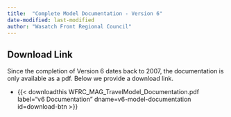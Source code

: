 ```yaml
---
title:  "Complete Model Documentation - Version 6"
date-modified: last-modified
author: "Wasatch Front Regional Council"
---
```


## Download Link

Since the completion of Version 6 dates back to 2007, the documentation is only available as a pdf. Below we provide a download link.

 - {{< downloadthis WFRC_MAG_TravelModel_Documentation.pdf
label="v6 Documentation" dname=v6-model-documentation id=download-btn >}}